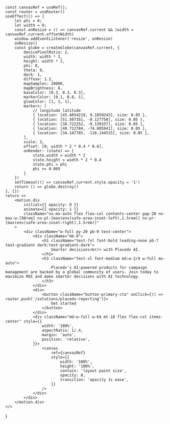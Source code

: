 
    const canvasRef = useRef();
    const router = useRouter()
    useEffect(() => {
        let phi = 0;
        let width = 0;
        const onResize = () => canvasRef.current && (width = canvasRef.current.offsetWidth)
        window.addEventListener('resize', onResize)
        onResize()
        const globe = createGlobe(canvasRef.current, {
            devicePixelRatio: 2,
            width: width * 2,
            height: width * 2,
            phi: 0,
            theta: 0,
            dark: 1,
            diffuse: 1.2,
            mapSamples: 20000,
            mapBrightness: 6,
            baseColor: [0.3, 0.3, 0.3],
            markerColor: [0.1, 0.8, 1],
            glowColor: [1, 1, 1],
            markers: [
                // longitude latitude
                { location: [45.4654219, 9.1859243], size: 0.05 },
                { location: [51.507351, -0.127758], size: 0.05 },
                { location: [38.722252, -9.139337], size: 0.05 },
                { location: [40.712784, -74.005941], size: 0.05 },
                { location: [34.147785, -118.144515], size: 0.05 },
            ],
            scale: 3,
            offset: [0, width * 2 * 0.4 * 0.6],
            onRender: (state) => {
                state.width = width * 2
                state.height = width * 2 * 0.4
                state.phi = phi
                phi += 0.005
            }
        })
        setTimeout(() => canvasRef.current.style.opacity = '1')
        return () => globe.destroy()
    }, [])
    return <>
        <motion.div
            initial={{ opacity: 0 }}
            animate={{ opacity: 1 }}
            className="nx-mx-auto flex flex-col contents-center gap-20 nx-max-w-[90rem] nx-pl-[max(env(safe-area-inset-left),1.5rem)] nx-pr-[max(env(safe-area-inset-right),1.5rem)]"
        >
            <div className="w-full py-20 pb-0 text-center">
                <div className="mb-8">
                    <h1 className="text-7xl font-bold leading-none pb-7 text-gradient dark:text-gradient-dark">
                        Smarter decisions<br/> with Placedv AI.
                    </h1>
                    <h3 className="text-xl font-medium md:w-2/4 w-full mx-auto">
                        Placedv's AI-powered products for campaign management are backed by a global community of users. Join today to maximize ROI and make smarter decisions with AI technology.
                    </h3>
                </div>
                <div>
                    <button className="button-primary-cta" onClick={() => router.push('/solutions/placedv-reporting')}>
                        Get started
                    </button>
                </div>
                <div className="md:w-full w-64 mt-10 flex flex-col items-center" style={{
                    width: '100%',
                    aspectRatio: 1/.4,
                    margin: 'auto',
                    position: 'relative',
                }}>
                    <canvas
                        ref={canvasRef}
                        style={{
                            width: '100%',
                            height: '100%',
                            contain: 'layout paint size',
                            opacity: 0,
                            transition: 'opacity 1s ease',
                        }}
                    />
                </div>
            </div>
        </motion.div>
    </>
}


